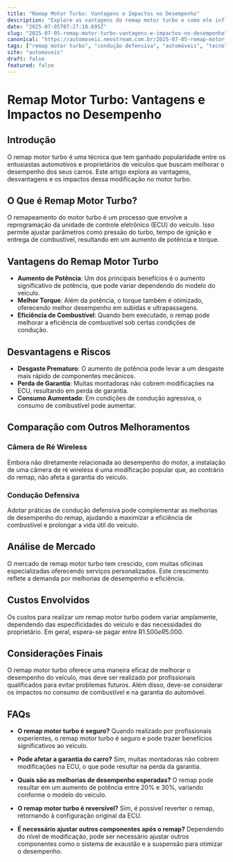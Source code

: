 ```yaml
---
title: "Remap Motor Turbo: Vantagens e Impactos no Desempenho"
description: "Explore as vantagens do remap motor turbo e como ele influencia o desempenho do seu veículo, incluindo dicas sobre condução defensiva e análise de mercado."
date: "2025-07-05T07:27:10.695Z"
slug: "2025-07-05-remap-motor-turbo-vantagens-e-impactos-no-desempenho"
canonical: "https://automoveis.neostream.com.br/2025-07-05-remap-motor-turbo-vantagens-e-impactos-no-desempenho"
tags: ["remap motor turbo", "condução defensiva", "automóveis", "tecnologia automotiva", "desempenho veicular"]
site: "automoveis"
draft: false
featured: false
---
```


# Remap Motor Turbo: Vantagens e Impactos no Desempenho

## Introdução
O remap motor turbo é uma técnica que tem ganhado popularidade entre os entusiastas automotivos e proprietários de veículos que buscam melhorar o desempenho dos seus carros. Este artigo explora as vantagens, desvantagens e os impactos dessa modificação no motor turbo.

## O Que é Remap Motor Turbo?
O remapeamento do motor turbo é um processo que envolve a reprogramação da unidade de controle eletrônico (ECU) do veículo. Isso permite ajustar parâmetros como pressão do turbo, tempo de ignição e entrega de combustível, resultando em um aumento de potência e torque.

## Vantagens do Remap Motor Turbo
- **Aumento de Potência**: Um dos principais benefícios é o aumento significativo de potência, que pode variar dependendo do modelo do veículo.
- **Melhor Torque**: Além da potência, o torque também é otimizado, oferecendo melhor desempenho em subidas e ultrapassagens.
- **Eficiência de Combustível**: Quando bem executado, o remap pode melhorar a eficiência de combustível sob certas condições de condução.

## Desvantagens e Riscos
- **Desgaste Prematuro**: O aumento de potência pode levar a um desgaste mais rápido de componentes mecânicos.
- **Perda de Garantia**: Muitas montadoras não cobrem modificações na ECU, resultando em perda de garantia.
- **Consumo Aumentado**: Em condições de condução agressiva, o consumo de combustível pode aumentar.

## Comparação com Outros Melhoramentos
### Câmera de Ré Wireless
Embora não diretamente relacionada ao desempenho do motor, a instalação de uma câmera de ré wireless é uma modificação popular que, ao contrário do remap, não afeta a garantia do veículo.

### Condução Defensiva
Adotar práticas de condução defensiva pode complementar as melhorias de desempenho do remap, ajudando a maximizar a eficiência de combustível e prolongar a vida útil do veículo.

## Análise de Mercado
O mercado de remap motor turbo tem crescido, com muitas oficinas especializadas oferecendo serviços personalizados. Este crescimento reflete a demanda por melhorias de desempenho e eficiência.

## Custos Envolvidos
Os custos para realizar um remap motor turbo podem variar amplamente, dependendo das especificidades do veículo e das necessidades do proprietário. Em geral, espera-se pagar entre R$1.500 e R$5.000.

## Considerações Finais
O remap motor turbo oferece uma maneira eficaz de melhorar o desempenho do veículo, mas deve ser realizado por profissionais qualificados para evitar problemas futuros. Além disso, deve-se considerar os impactos no consumo de combustível e na garantia do automóvel.

## FAQs

- **O remap motor turbo é seguro?**
  Quando realizado por profissionais experientes, o remap motor turbo é seguro e pode trazer benefícios significativos ao veículo.

- **Pode afetar a garantia do carro?**
  Sim, muitas montadoras não cobrem modificações na ECU, o que pode resultar na perda da garantia.

- **Quais são as melhorias de desempenho esperadas?**
  O remap pode resultar em um aumento de potência entre 20% e 30%, variando conforme o modelo do veículo.

- **O remap motor turbo é reversível?**
  Sim, é possível reverter o remap, retornando à configuração original da ECU.

- **É necessário ajustar outros componentes após o remap?**
  Dependendo do nível de modificação, pode ser necessário ajustar outros componentes como o sistema de exaustão e a suspensão para otimizar o desempenho.